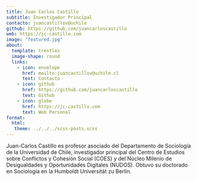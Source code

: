 ```yaml
---
title: Juan Carlos Castillo
subtitle: Investigador Principal
contacto: juancastillov@uchile
github: https://github.com/juancarloscastillo
web: https://jc-castillo.com
image: "featured.jpg"
about:
  template: trestles
  image-shape: round
  links:
    - icon: envelope
      href: mailto:juancastillov@uchile.cl
      text: Contacto
    - icon: github
      href: https://github.com/juancarloscastillo
      text: Github
    - icon: globe
      href: https://jc-castillo.com
      text: Web Personal
format: 
  html: 
   theme: ../../../scss-posts.scss
---
```


Juan-Carlos Castillo es profesor asociado del Departamento de Sociología de la Universidad de Chile, investigador principal del Centro de Estudios sobre Conflictos y Cohesión Social (COES) y del Núcleo Milenio de Desigualdades y Oportunidades Digitales (NUDOS). Obtuvo su doctorado en Sociología en la Humboldt Universität zu Berlin.